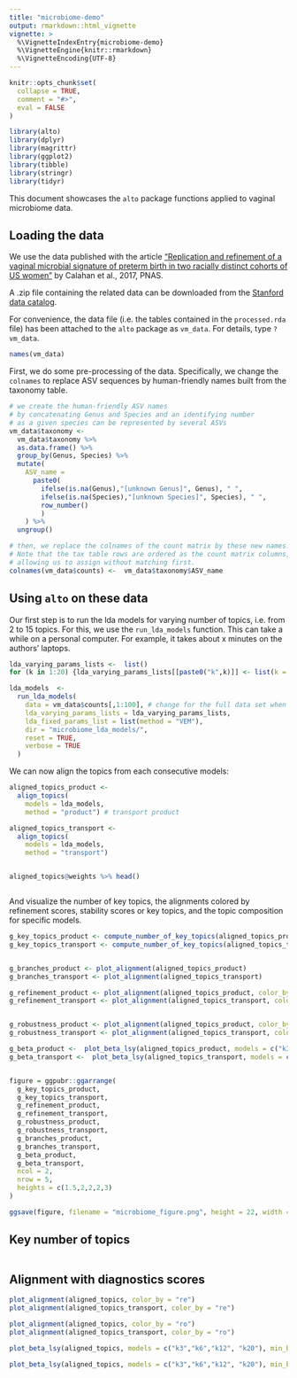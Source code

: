 ```yaml
---
title: "microbiome-demo"
output: rmarkdown::html_vignette
vignette: >
  %\VignetteIndexEntry{microbiome-demo}
  %\VignetteEngine{knitr::rmarkdown}
  %\VignetteEncoding{UTF-8}
---
```


```r
knitr::opts_chunk$set(
  collapse = TRUE,
  comment = "#>",
  eval = FALSE
)
```

```r
library(alto)
library(dplyr)
library(magrittr)
library(ggplot2)
library(tibble)
library(stringr)
library(tidyr)
```


This document showcases the `alto` package functions applied to vaginal microbiome data.

## Loading the data

We use the data published with the article ["Replication and refinement of a vaginal microbial signature of preterm birth in two racially distinct cohorts of US women"](https://www.pnas.org/content/114/37/9966.short) by Calahan et al., 2017, PNAS.

A .zip file containing the related data can be downloaded from the [Stanford data catalog](https://stacks.stanford.edu/file/druid:yb681vm1809/RepRefine_Scripts.tar.gz).

For convenience, the data file (i.e. the tables contained in the `processed.rda` file) has been attached to the `alto` package as `vm_data`. For details, type `?vm_data`.

```r
names(vm_data)

```

First, we do some pre-processing of the data. Specifically, we change the `colnames` to replace ASV sequences by human-friendly names built from the taxonomy table.

```r

# we create the human-friendly ASV names
# by concatenating Genus and Species and an identifying number
# as a given species can be represented by several ASVs
vm_data$taxonomy <-
  vm_data$taxonomy %>%
  as.data.frame() %>%
  group_by(Genus, Species) %>%
  mutate(
    ASV_name =
      paste0(
        ifelse(is.na(Genus),"[unknown Genus]", Genus), " ",
        ifelse(is.na(Species),"[unknown Species]", Species), " ",
        row_number()
        )
    ) %>%
  ungroup()

# then, we replace the colnames of the count matrix by these new names.
# Note that the tax table rows are ordered as the count matrix columns,
# allowing us to assign without matching first.
colnames(vm_data$counts) <-  vm_data$taxonomy$ASV_name

```



## Using `alto` on these data

Our first step is to run the lda models for varying number of topics, i.e. from 2 to 15 topics.
For this, we use the `run_lda_models` function. This can take a while on a personal computer.
For example, it takes about x minutes on the authors' laptops.

```r

lda_varying_params_lists <-  list()
for (k in 1:20) {lda_varying_params_lists[[paste0("k",k)]] <- list(k = k)}

lda_models  <- 
  run_lda_models(
    data = vm_data$counts[,1:100], # change for the full data set when full workflow is ready
    lda_varying_params_lists = lda_varying_params_lists,
    lda_fixed_params_list = list(method = "VEM"),
    dir = "microbiome_lda_models/",
    reset = TRUE,
    verbose = TRUE
  )

```

We can now align the topics from each consecutive models:


```r


aligned_topics_product <- 
  align_topics(
    models = lda_models,
    method = "product") # transport product

aligned_topics_transport <- 
  align_topics(
    models = lda_models,
    method = "transport") 


aligned_topics@weights %>% head()



```

And visualize the number of key topics, the alignments colored by refinement scores, stability scores or key topics, and the topic composition for specific models.

```r

g_key_topics_product <- compute_number_of_key_topics(aligned_topics_product) %>% plot_number_of_key_topics() + ggtitle("Method: product")
g_key_topics_transport <- compute_number_of_key_topics(aligned_topics_transport) %>% plot_number_of_key_topics() + ggtitle("Method: transport")


g_branches_product <- plot_alignment(aligned_topics_product)
g_branches_transport <- plot_alignment(aligned_topics_transport)

g_refinement_product <- plot_alignment(aligned_topics_product, color_by = "re")
g_refinement_transport <- plot_alignment(aligned_topics_transport, color_by = "re")


g_robustness_product <- plot_alignment(aligned_topics_product, color_by = "ro")
g_robustness_transport <- plot_alignment(aligned_topics_transport, color_by = "ro")

g_beta_product <-  plot_beta_lsy(aligned_topics_product, models = c("k3", "k6","k12","k20"), min_beta = 0.005)
g_beta_transport <-  plot_beta_lsy(aligned_topics_transport, models = c("k3", "k6","k12","k20"), min_beta = 0.005)


figure = ggpubr::ggarrange(
  g_key_topics_product,
  g_key_topics_transport,
  g_refinement_product,
  g_refinement_transport,
  g_robustness_product, 
  g_robustness_transport,
  g_branches_product,
  g_branches_transport,
  g_beta_product,
  g_beta_transport,
  ncol = 2,
  nrow = 5,
  heights = c(1.5,2,2,2,3)
)

ggsave(figure, filename = "microbiome_figure.png", height = 22, width = 18, units = "cm", scale = 2)

```



## Key number of topics

```r



```


## Alignment with diagnostics scores


```r

plot_alignment(aligned_topics, color_by = "re")
plot_alignment(aligned_topics_transport, color_by = "re")

```





```r


plot_alignment(aligned_topics, color_by = "ro")
plot_alignment(aligned_topics_transport, color_by = "ro")

```

```r

plot_beta_lsy(aligned_topics, models = c("k3","k6","k12", "k20"), min_beta = 0.005, color_by  = "branch")

plot_beta_lsy(aligned_topics, models = c("k3","k6","k12", "k20"), min_beta = 0.005, color_by  = "robustness")

```







